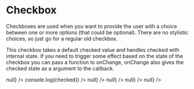 
<Meta title="Forms|Checkbox" component={Checkbox} />

# Checkbox

Checkboxes are used when you want to provide the user with a choice between one or more options (that could be optional). There are no stylistic choices, so just go for a regular old checkbox.

This checkbox takes a default checked value and handles checked with internal state. If you need to trigger some effect based on the state of the checkbox you can pass a function to onChange, onChange also gives the checked state as a argument to the callback.

<Canvas>
  <Story name="All">
    <ExampleContainer>
      <Checkbox label="Checkbox" onChange={() => null} />
      <Checkbox label="Will log checked value on change" onChange={(checked) => console.log(checked)} />
      <Checkbox label="Default checked" defaultChecked={true} onChange={() => null} />
      <Checkbox label="Disabled" disabled={true} onChange={() => null} />
      <Checkbox label="Disabled and checked" disabled={true} isChecked={true} onChange={() => null} />
      <Checkbox label="Error" error={true} onChange={() => null} />
    </ExampleContainer>
  </Story>
</Canvas>
<Props of={Checkbox} />
